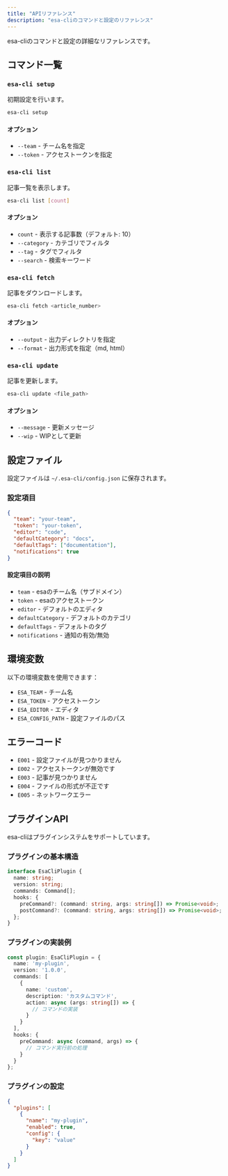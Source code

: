 ```yaml
---
title: "APIリファレンス"
description: "esa-cliのコマンドと設定のリファレンス"
---
```


esa-cliのコマンドと設定の詳細なリファレンスです。

## コマンド一覧

### `esa-cli setup`

初期設定を行います。

```bash
esa-cli setup
```

#### オプション
- `--team` - チーム名を指定
- `--token` - アクセストークンを指定

### `esa-cli list`

記事一覧を表示します。

```bash
esa-cli list [count]
```

#### オプション
- `count` - 表示する記事数（デフォルト: 10）
- `--category` - カテゴリでフィルタ
- `--tag` - タグでフィルタ
- `--search` - 検索キーワード

### `esa-cli fetch`

記事をダウンロードします。

```bash
esa-cli fetch <article_number>
```

#### オプション
- `--output` - 出力ディレクトリを指定
- `--format` - 出力形式を指定（md, html）

### `esa-cli update`

記事を更新します。

```bash
esa-cli update <file_path>
```

#### オプション
- `--message` - 更新メッセージ
- `--wip` - WIPとして更新

## 設定ファイル

設定ファイルは `~/.esa-cli/config.json` に保存されます。

### 設定項目

```json
{
  "team": "your-team",
  "token": "your-token",
  "editor": "code",
  "defaultCategory": "docs",
  "defaultTags": ["documentation"],
  "notifications": true
}
```

#### 設定項目の説明

- `team` - esaのチーム名（サブドメイン）
- `token` - esaのアクセストークン
- `editor` - デフォルトのエディタ
- `defaultCategory` - デフォルトのカテゴリ
- `defaultTags` - デフォルトのタグ
- `notifications` - 通知の有効/無効

## 環境変数

以下の環境変数を使用できます：

- `ESA_TEAM` - チーム名
- `ESA_TOKEN` - アクセストークン
- `ESA_EDITOR` - エディタ
- `ESA_CONFIG_PATH` - 設定ファイルのパス

## エラーコード

- `E001` - 設定ファイルが見つかりません
- `E002` - アクセストークンが無効です
- `E003` - 記事が見つかりません
- `E004` - ファイルの形式が不正です
- `E005` - ネットワークエラー

## プラグインAPI

esa-cliはプラグインシステムをサポートしています。

### プラグインの基本構造

```typescript
interface EsaCliPlugin {
  name: string;
  version: string;
  commands: Command[];
  hooks: {
    preCommand?: (command: string, args: string[]) => Promise<void>;
    postCommand?: (command: string, args: string[]) => Promise<void>;
  };
}
```

### プラグインの実装例

```typescript
const plugin: EsaCliPlugin = {
  name: 'my-plugin',
  version: '1.0.0',
  commands: [
    {
      name: 'custom',
      description: 'カスタムコマンド',
      action: async (args: string[]) => {
        // コマンドの実装
      }
    }
  ],
  hooks: {
    preCommand: async (command, args) => {
      // コマンド実行前の処理
    }
  }
};
```

### プラグインの設定

```json
{
  "plugins": [
    {
      "name": "my-plugin",
      "enabled": true,
      "config": {
        "key": "value"
      }
    }
  ]
}
``` 